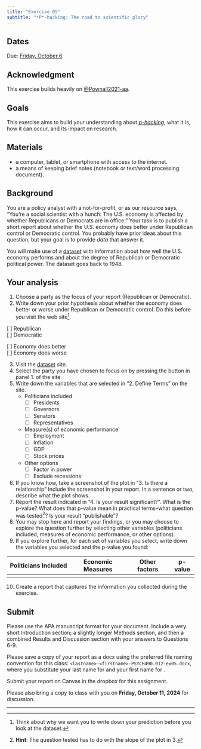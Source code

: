 ```yaml
---
title: "Exercise 05"
subtitle: "*P*-hacking: The road to scientific glory"
---
```


## Dates

Due: [Friday, October 6](../schedule.qmd#friday-october-06){.orange_due}.

## Acknowledgment

This exercise builds heavily on [@Pownall2021-aa](https://doi.org/10.17605/OSF.IO/TH254).

## Goals

This exercise aims to build your understanding about [*p-hacking*](https://forrt.org/glossary/english/p_hacking/), what it is, how it can occur, and its impact on research.

## Materials

- a computer, tablet, or smartphone with access to the internet.
- a means of keeping brief notes (notebook or text/word processing document).

## Background

You are a policy analyst with a not-for-profit, or as our resource says, "You’re a social scientist with a hunch: The U.S. economy is affected by whether Republicans or Democrats are in office."
Your task is to publish a short report about whether the U.S. economy does better under Republican control or Democratic control.
You probably have prior ideas about this question, but your goal is to provide *data* that answer it.

You will make use of a [dataset](https://projects.fivethirtyeight.com/p-hacking/) with information about how well the U.S. economy performs and about the degree of Republican or Democratic political power.
The dataset goes back to 1948.

## Your analysis

1. Choose a party as the focus of your report (Republican or Democratic).
2. Write down your prior hypothesis about whether the economy does better or worse under Republican or Democratic control. Do this before you visit the web site[^1].

[ ] Republican</br>
[ ] Democratic

[ ] Economy does better</br>
[ ] Economy does worse

3. Visit the [dataset](https://projects.fivethirtyeight.com/p-hacking/) site.
4. Select the party you have chosen to focus on by pressing the button in panel 1. of the site.
5. Write down the variables that are selected in "2. Define Terms" on the site.
    - Politicians included
        - [ ] Presidents
        - [ ] Governors
        - [ ] Senators
        - [ ] Representatives
    - Measure(s) of economic performance
        - [ ] Employment
        - [ ] Inflation
        - [ ] GDP
        - [ ] Stock prices
    - Other options
        - [ ] Factor in power
        - [ ] Exclude recessions

6. If you know how, take a screenshot of the plot in "3. Is there a relationship" Include the screenshot in your report. In a sentence or two, describe what the plot shows.
7. Report the result indicated in "4. Is your result significant?". What is the p-value? What does that p-value mean in practical terms--what question was tested[^2]? Is your result "publishable"?
8. You may stop here and report your findings, or you may choose to explore the question further by selecting other variables (politicians included, measures of economic performance, or other options).
9. If you explore further, for each set of variables you select, write down the variables you selected and the p-value you found:

| Politicians Included | Economic Measures | Other factors | p-value |
|----------------------|-------------------|---------------|---------|
| <your data>          | <your data>       |   <your data> |   <your data>  |

10. Create a report that captures the information you collected during the exercise. 

## Submit

Please use the APA manuscript format for your document. 
Include a very short Introduction section; a slightly longer Methods section, and then a combined Results and Discussion section with your answers to Questions 6-9.

Please save a copy of your report as a docx using the preferred file naming convention for this class: `<lastname>-<firstname>-PSYCH490.012-ex05.docx`, where you substitute your last name for <lastname> and your first name for <firstname>.

Submit your report on Canvas in the dropbox for this assignment.

Please also bring a copy to class with you on **Friday, October 11, 2024** for discussion.

---

[^1]: Think about why we want you to write down your prediction before you look at the dataset.
[^2]: **Hint**: The question tested has to do with the slope of the plot in 3. 
